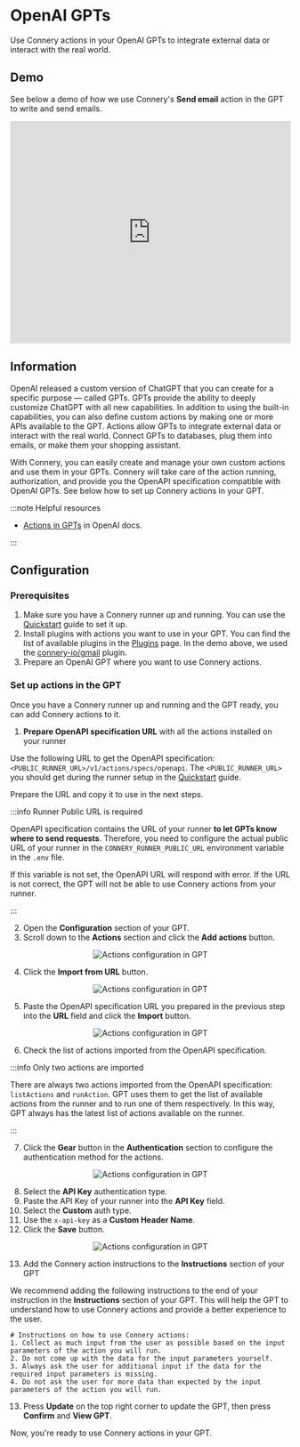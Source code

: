 # OpenAI GPTs

Use Connery actions in your OpenAI GPTs to integrate external data or interact with the real world.

## Demo

See below a demo of how we use Connery's **Send email** action in the GPT to write and send emails.

<iframe
  width="100%"
  height="400"
  src="https://www.youtube.com/embed/td9Y_6mlV10?si=jQef1IjqBwyoUD4P&amp;controls=0"
  title="YouTube video player"
  frameborder="0"
  allow="accelerometer; autoplay; clipboard-write; encrypted-media; gyroscope; picture-in-picture; web-share"
  allowfullscreen
></iframe>

## Information

OpenAI released a custom version of ChatGPT that you can create for a specific purpose — called GPTs.
GPTs provide the ability to deeply customize ChatGPT with all new capabilities.
In addition to using the built-in capabilities, you can also define custom actions by making one or more APIs available to the GPT.
Actions allow GPTs to integrate external data or interact with the real world.
Connect GPTs to databases, plug them into emails, or make them your shopping assistant.

With Connery, you can easily create and manage your own custom actions and use them in your GPTs.
Connery will take care of the action running, authorization, and provide you the OpenAPI specification compatible with OpenAI GPTs.
See below how to set up Connery actions in your GPT.

:::note Helpful resources

- [Actions in GPTs](https://platform.openai.com/docs/actions) in OpenAI docs.

:::

## Configuration

### Prerequisites

1. Make sure you have a Connery runner up and running.
   You can use the [Quickstart](/docs/runner/quick-start/) guide to set it up.
2. Install plugins with actions you want to use in your GPT.
   You can find the list of available plugins in the [Plugins](/docs/plugins/native) page.
   In the demo above, we used the [connery-io/gmail](https://github.com/connery-io/gmail) plugin.
3. Prepare an OpenAI GPT where you want to use Connery actions.

### Set up actions in the GPT

Once you have a Connery runner up and running and the GPT ready, you can add Connery actions to it.

1. **Prepare OpenAPI specification URL** with all the actions installed on your runner

Use the following URL to get the OpenAPI specification: `<PUBLIC_RUNNER_URL>/v1/actions/specs/openapi`.
The `<PUBLIC_RUNNER_URL>` you should get during the runner setup in the [Quickstart](/docs/runner/quick-start/) guide.

Prepare the URL and copy it to use in the next steps.

:::info Runner Public URL is required

OpenAPI specification contains the URL of your runner **to let GPTs know where to send requests**.
Therefore, you need to configure the actual public URL of your runner in the `CONNERY_RUNNER_PUBLIC_URL` environment variable in the `.env` file.

If this variable is not set, the OpenAPI URL will respond with error. If the URL is not correct, the GPT will not be able to use Connery actions from your runner.

:::

2. Open the **Configuration** section of your GPT.
3. Scroll down to the **Actions** section and click the **Add actions** button.

<p align="center">
  <img
    src="/img/openai/actions-configuration-in-gpt-1@2x.png"
    alt="Actions configuration in GPT"
  />
</p>

4. Click the **Import from URL** button.

<p align="center">
  <img
    src="/img/openai/actions-configuration-in-gpt-2@2x.png"
    alt="Actions configuration in GPT"
  />
</p>

5. Paste the OpenAPI specification URL you prepared in the previous step into the **URL** field and click the **Import** button.

<p align="center">
  <img
    src="/img/openai/actions-configuration-in-gpt-3@2x.png"
    alt="Actions configuration in GPT"
  />
</p>

6. Check the list of actions imported from the OpenAPI specification.

:::info Only two actions are imported

There are always two actions imported from the OpenAPI specification: `listActions` and `runAction`.
GPT uses them to get the list of available actions from the runner and to run one of them respectively.
In this way, GPT always has the latest list of actions available on the runner.

:::

7. Click the **Gear** button in the **Authentication** section to configure the authentication method for the actions.

<p align="center">
  <img
    src="/img/openai/actions-configuration-in-gpt-4@2x.png"
    alt="Actions configuration in GPT"
  />
</p>

8. Select the **API Key** authentication type.
9. Paste the API Key of your runner into the **API Key** field.
10. Select the **Custom** auth type.
11. Use the `x-api-key` as a **Custom Header Name**.
12. Click the **Save** button.

<p align="center">
  <img
    src="/img/openai/actions-configuration-in-gpt-5@2x.png"
    alt="Actions configuration in GPT"
  />
</p>

13. Add the Connery action instructions to the **Instructions** section of your GPT

We recommend adding the following instructions to the end of your instruction in the **Instructions** section of your GPT.
This will help the GPT to understand how to use Connery actions and provide a better experience to the user.

```text
# Instructions on how to use Connery actions:
1. Collect as much input from the user as possible based on the input parameters of the action you will run.
2. Do not come up with the data for the input parameters yourself.
3. Always ask the user for additional input if the data for the required input parameters is missing.
4. Do not ask the user for more data than expected by the input parameters of the action you will run.
```

13. Press **Update** on the top right corner to update the GPT, then press **Confirm** and **View GPT**.

Now, you're ready to use Connery actions in your GPT.
